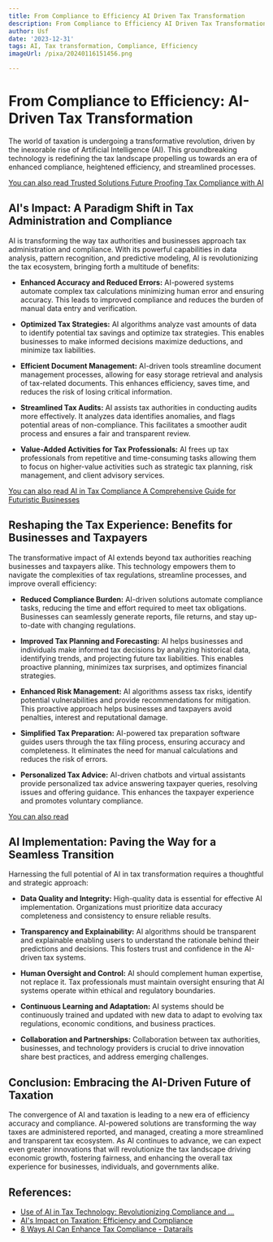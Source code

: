```yaml
---
title: From Compliance to Efficiency AI Driven Tax Transformation
description: From Compliance to Efficiency AI Driven Tax Transformation
author: Usf
date: '2023-12-31'
tags: AI, Tax transformation, Compliance, Efficiency
imageUrl: /pixa/20240116151456.png

---
```

#  From Compliance to Efficiency:  AI-Driven  Tax Transformation

The world  of  taxation is undergoing a transformative revolution, driven by the inexorable rise of Artificial Intelligence (AI). This groundbreaking technology is redefining the tax landscape  propelling us towards an era of enhanced compliance, heightened efficiency, and streamlined processes.

[You can also read Trusted Solutions Future Proofing Tax Compliance with AI](Trusted%20Solutions%20Future%20Proofing%20Tax%20Compliance%20with%20AI)


## AI's  Impact: A Paradigm  Shift in Tax Administration and Compliance
AI  is transforming the way tax authorities and businesses approach tax administration and  compliance. With its powerful  capabilities in data analysis, pattern recognition,  and predictive modeling, AI is revolutionizing the tax ecosystem, bringing forth a  multitude of benefits:

* **Enhanced Accuracy and Reduced Errors:** AI-powered systems automate complex  tax calculations minimizing human error and ensuring accuracy. This leads to improved  compliance and  reduces the burden of manual data entry and  verification.

* **Optimized Tax Strategies:**  AI algorithms analyze vast amounts of data to  identify potential tax savings  and optimize tax strategies. This enables businesses to make informed decisions maximize deductions, and minimize tax liabilities.

* **Efficient  Document Management:** AI-driven tools streamline  document management processes, allowing for easy  storage retrieval and analysis  of tax-related documents. This  enhances efficiency,  saves time,  and reduces the risk of losing critical information.

* **Streamlined Tax Audits:** AI assists tax authorities in conducting  audits  more effectively. It analyzes data identifies anomalies, and flags potential areas of non-compliance. This facilitates  a smoother audit process and ensures a fair and transparent review.

* **Value-Added Activities for  Tax Professionals:** AI frees up tax professionals  from repetitive and time-consuming tasks allowing them to focus  on higher-value activities such as strategic tax planning, risk management, and client advisory services.

[You can also read AI in Tax Compliance A Comprehensive Guide for Futuristic Businesses](AI%20in%20Tax%20Compliance%20A%20Comprehensive%20Guide%20for%20Futuristic%20Businesses)


## Reshaping the Tax Experience: Benefits  for Businesses and Taxpayers
The transformative  impact of AI extends beyond tax  authorities reaching businesses  and taxpayers alike. This technology empowers them to navigate the complexities of tax regulations, streamline processes, and improve  overall efficiency:

* **Reduced  Compliance Burden:** AI-driven solutions automate compliance tasks, reducing the time and  effort required to meet tax obligations.  Businesses can seamlessly generate reports,  file returns, and stay up-to-date with changing regulations.

* **Improved Tax Planning and Forecasting:** AI helps businesses and individuals make informed tax  decisions by analyzing historical  data, identifying trends, and  projecting future tax liabilities.  This enables proactive  planning, minimizes tax surprises, and optimizes financial strategies.

* **Enhanced Risk Management:** AI algorithms  assess tax risks, identify potential vulnerabilities and provide recommendations for mitigation. This proactive  approach helps businesses and taxpayers avoid  penalties, interest and  reputational damage.

* **Simplified Tax Preparation:** AI-powered tax preparation software guides users  through the tax filing process, ensuring accuracy and completeness. It eliminates the need for manual calculations and reduces  the  risk of errors.

*  **Personalized Tax  Advice:** AI-driven chatbots and virtual assistants provide personalized tax advice answering taxpayer queries, resolving issues and offering guidance. This enhances the taxpayer experience and promotes voluntary compliance.

[You can also read ]()


## AI Implementation: Paving the Way for a Seamless Transition
Harnessing the full potential of AI  in tax transformation requires a thoughtful and strategic approach:

* **Data Quality and Integrity:** High-quality data  is essential for effective AI implementation. Organizations must prioritize data  accuracy completeness and consistency to ensure  reliable results.

* **Transparency and Explainability:** AI algorithms should be transparent and explainable enabling users to understand the rationale behind their predictions and  decisions. This fosters trust and  confidence in the AI-driven tax systems.

* **Human Oversight and Control:** AI should complement human expertise, not replace it. Tax professionals must maintain oversight ensuring that AI systems operate within ethical and regulatory boundaries.

* **Continuous Learning and Adaptation:** AI  systems should be continuously trained and updated with new data to adapt to evolving tax regulations, economic conditions, and business practices.

*  **Collaboration and Partnerships:** Collaboration between tax authorities, businesses, and technology providers is crucial to drive innovation share best practices, and address emerging challenges.

## Conclusion:  Embracing the AI-Driven Future of Taxation
The convergence of AI and taxation is leading to a new era  of  efficiency accuracy and compliance. AI-powered solutions are transforming  the way taxes are administered reported, and managed,  creating a more streamlined and transparent tax ecosystem. As AI continues to advance, we can expect even greater innovations that will revolutionize the  tax landscape driving economic growth, fostering fairness, and enhancing the overall tax experience for  businesses, individuals, and governments alike.

## References:
- [Use of AI in Tax Technology: Revolutionizing Compliance and ...](https://www.linkedin.com/pulse/use-ai-tax-technology-revolutionizing-compliance-efficiency-mobifly)
- [AI's Impact on Taxation: Efficiency and Compliance](https://worldlitigationforum.org/news/artificial-intelligence-revolutionizes-tax-processes-taxation-in-the-ai-era/)
- [8 Ways AI Can Enhance Tax Compliance - Datarails](https://www.datarails.com/8-ways-ai-can-enhance-tax-compliance/)
